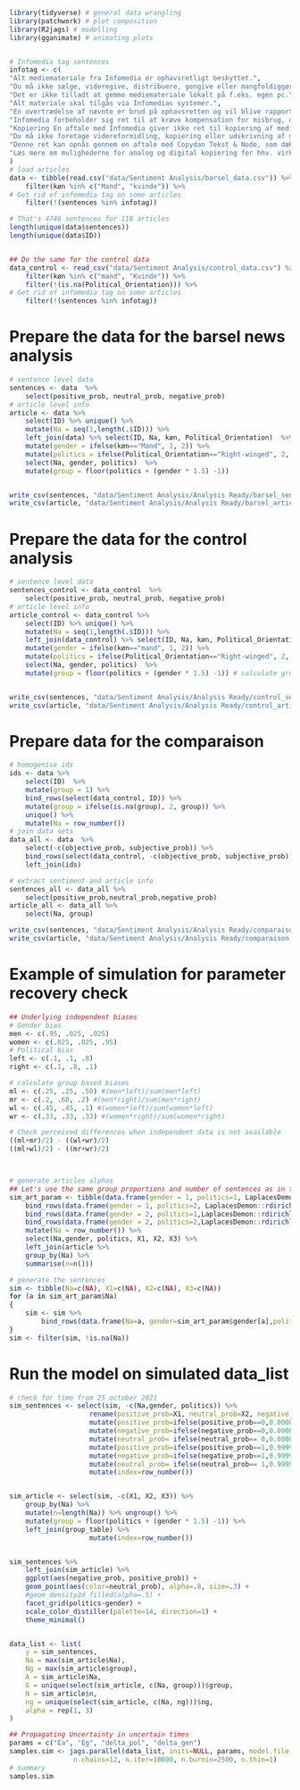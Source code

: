 ```r
library(tidyverse) # general data wrangling
library(patchwork) # plot composition
library(R2jags) # modelling
library(gganimate) # animating plots


# Infomedia tag sentences
infotag <- c(
"Alt mediemateriale fra Infomedia er ophavsretligt beskyttet.",
"Du må ikke sælge, videregive, distribuere, gengive eller mangfoldiggøre mediemateriale fra Infomedia uden særlig og skriftlig aftale med udgiverne, som har ophavsretten til materialet.",
"Det er ikke tilladt at gemme mediemateriale lokalt på f.eks. egen pc.",
"Alt materiale skal tilgås via Infomedias systemer.",
"En overtrædelse af nævnte er brud på ophavsretten og vil blive rapporteret til udgiverne, som har ophavsretten.",
"Infomedia forbeholder sig ret til at kræve kompensation for misbrug, der strider mod jeres aftales bestemmelser eller gældende dansk lovgivning.",
"Kopiering En aftale med Infomedia giver ikke ret til kopiering af mediemateriale.",
"Du må ikke foretage videreformidling, kopiering eller udskrivning af materialet. Al tilgang til materialet skal ske i Infomedias systemer",
"Denne ret kan opnås gennem en aftale med Copydan Tekst & Node, som dækker kopiering på tekstområdet.",
"Læs mere om mulighederne for analog og digital kopiering for hhv. virksomheder og uddannelser på http://www.tekstognode.dk."
)
# load articles
data <- tibble(read.csv("data/Sentiment Analysis/barsel_data.csv")) %>%
    filter(køn %in% c("Mand", "kvinde")) %>%
# Get rid of infomedia tag on some articles
    filter(!(sentences %in% infotag))

# That's 4746 sentences for 118 articles
length(unique(data$sentences))
length(unique(data$ID))


## Do the same for the control data
data_control <- read_csv("data/Sentiment Analysis/control_data.csv") %>%
    filter(køn %in% c("mand", "Kvinde")) %>%
    filter(!(is.na(Political_Orientation))) %>%
# Get rid of infomedia tag on some articles
    filter(!(sentences %in% infotag))
```

# Prepare the data for the barsel news analysis
```r
# sentence level data
sentences <- data  %>%
    select(positive_prob, neutral_prob, negative_prob)
# article level info
article <- data %>%
    select(ID) %>% unique() %>%
    mutate(Na = seq(1,length(.$ID))) %>%
    left_join(data) %>% select(ID, Na, køn, Political_Orientation)  %>%
    mutate(gender = ifelse(køn=="Mand", 1, 2)) %>%
    mutate(politics = ifelse(Political_Orientation=="Right-winged", 2, 1)) %>%
    select(Na, gender, politics)  %>%
    mutate(group = floor(politics + (gender * 1.5) -1))


write_csv(sentences, "data/Sentiment Analysis/Analysis Ready/barsel_sentence_data.csv" )
write_csv(article, "data/Sentiment Analysis/Analysis Ready/barsel_article_data.csv" )
```

# Prepare the data for the control analysis
```r
# sentence level data
sentences_control <- data_control  %>%
    select(positive_prob, neutral_prob, negative_prob)
# article level info
article_control <- data_control %>%
    select(ID) %>% unique() %>%
    mutate(Na = seq(1,length(.$ID))) %>%
    left_join(data_control) %>% select(ID, Na, køn, Political_Orientation)  %>% 
    mutate(gender = ifelse(køn=="mand", 1, 2)) %>%
    mutate(politics = ifelse(Political_Orientation=="Right-winged", 2, 1)) %>%
    select(Na, gender, politics)  %>%
    mutate(group = floor(politics + (gender * 1.5) -1)) # calculate group index


write_csv(sentences, "data/Sentiment Analysis/Analysis Ready/control_sentence_data.csv" )
write_csv(article, "data/Sentiment Analysis/Analysis Ready/control_article_data.csv" )
```

# Prepare data for the comparaison
```r
# homogenise ids
ids <- data %>%
    select(ID)  %>%
    mutate(group = 1) %>%
    bind_rows(select(data_control, ID)) %>%
    mutate(group = ifelse(is.na(group), 2, group)) %>%
    unique() %>%
    mutate(Na = row_number())
# join data sets
data_all <- data  %>%
    select(-c(objective_prob, subjective_prob)) %>%
    bind_rows(select(data_control, -c(objective_prob, subjective_prob))) %>%
    left_join(ids)

# extract sentiment and article info
sentences_all <- data_all %>%
    select(positive_prob,neutral_prob,negative_prob)
article_all <- data_all %>%
    select(Na, group)

write_csv(sentences, "data/Sentiment Analysis/Analysis Ready/comparaison_sentence_data_analysis.csv" )
write_csv(article, "data/Sentiment Analysis/Analysis Ready/comparaison_article_data.csv" )

```


# Example of simulation for parameter recovery check
```r
## Underlying independent biases
# Gender bias
men <- c(.95, .025, .025)
women <- c(.025, .025, .95)
# Political bias
left <- c(.1, .1, .8)
right <- c(.1, .8, .1)

# calculate group based biases
ml <- c(.25, .25, .50) #(men*left)/sum(men*left)
mr <- c(.2, .60, .2) #(men*right)/sum(men*right)
wl <- c(.45, .45, .1) #(women*left)/sum(women*left)
wr <- c(.33, .33, .33) #(women*right)/sum(women*right)

# Check perceived differences when independent data is not available
((ml+mr)/2) - ((wl+wr)/2)
((ml+wl)/2) - ((mr+wr)/2)



# generate articles alphas
## Let's use the same group proportions and number of sentences as in the data
sim_art_param <- tibble(data.frame(gender = 1, politics=1, LaplacesDemon::rdirichlet(17, 17*ml))) %>%
    bind_rows(data.frame(gender = 1, politics=2, LaplacesDemon::rdirichlet(37, 37*mr))) %>%
    bind_rows(data.frame(gender = 2, politics=1,LaplacesDemon::rdirichlet(33, 33*wl))) %>%
    bind_rows(data.frame(gender = 2, politics=2,LaplacesDemon::rdirichlet(31, 31*wr))) %>%
    mutate(Na = row_number()) %>%
    select(Na,gender, politics, X1, X2, X3) %>%
    left_join(article %>%
    group_by(Na) %>%
    summarise(n=n()))

# generate the sentences
sim <- tibble(Na=c(NA), X1=c(NA), X2=c(NA), X3=c(NA))
for (a in sim_art_param$Na)
{
    sim <- sim %>%
        bind_rows(data.frame(Na=a, gender=sim_art_param$gender[a],politics=sim_art_param$politics[a], LaplacesDemon::rdirichlet(sim_art_param$n[a], c(sim_art_param$X1[a], sim_art_param$X2[a], sim_art_param$X3[a]))))
}
sim <- filter(sim, !is.na(Na))
```

# Run the model on simulated data_list
```r

# check for time from 25 october 2021
sim_sentences <- select(sim, -c(Na,gender, politics)) %>%
                    rename(positive_prob=X1, neutral_prob=X2, negative_prob=X3) %>%
                    mutate(positive_prob=ifelse(positive_prob==0,0.0000000001,positive_prob)) %>%
                    mutate(negative_prob=ifelse(negative_prob==0,0.0000000001,negative_prob))%>%
                    mutate(neutral_prob= ifelse(neutral_prob== 0,0.0000000001,neutral_prob)) %>%
                    mutate(positive_prob=ifelse(positive_prob==1,0.9999999999,positive_prob)) %>%                 mutate(positive_prob=ifelse(positive_prob==0,0.0000000001,positive_prob)) %>%
                    mutate(negative_prob=ifelse(negative_prob==1,0.9999999999,negative_prob))%>%
                    mutate(neutral_prob= ifelse(neutral_prob== 1,0.9999999999,neutral_prob)) %>%
                    mutate(index=row_number())


sim_article <- select(sim, -c(X1, X2, X3)) %>%
    group_by(Na) %>%
    mutate(n=length(Na)) %>% ungroup() %>%
    mutate(group = floor(politics + (gender * 1.5) -1)) %>%
    left_join(group_table) %>%
                    mutate(index=row_number())


sim_sentences %>%
    left_join(sim_article) %>%
    ggplot(aes(negative_prob, positive_prob)) +
    geom_point(aes(color=neutral_prob), alpha=.8, size=.3) +
    #geom_density2d_filled(alpha=.5) +
    facet_grid(politics~gender) +
    scale_color_distiller(palette=14, direction=1) +
    theme_minimal() 


data_list <- list(
    y = sim_sentences,
    Na = max(sim_article$Na),
    Ng = max(sim_article$group),
    A = sim_article$Na,
    G = unique(select(sim_article, c(Na, group)))$group,
    N = sim_article$n,
    ng = unique(select(sim_article, c(Na, ng)))$ng,
    alpha = rep(1, 3)
)

## Propagating Uncertainty in uncertain times
params = c("Ea", "Eg", "delta_pol", "delta_gen")
samples.sim <- jags.parallel(data_list, inits=NULL, params, model.file ="model/Dirichlet all the way down.bugs",
                n.chains=12, n.iter=10000, n.burnin=2500, n.thin=1)
# summary
samples.sim

```
